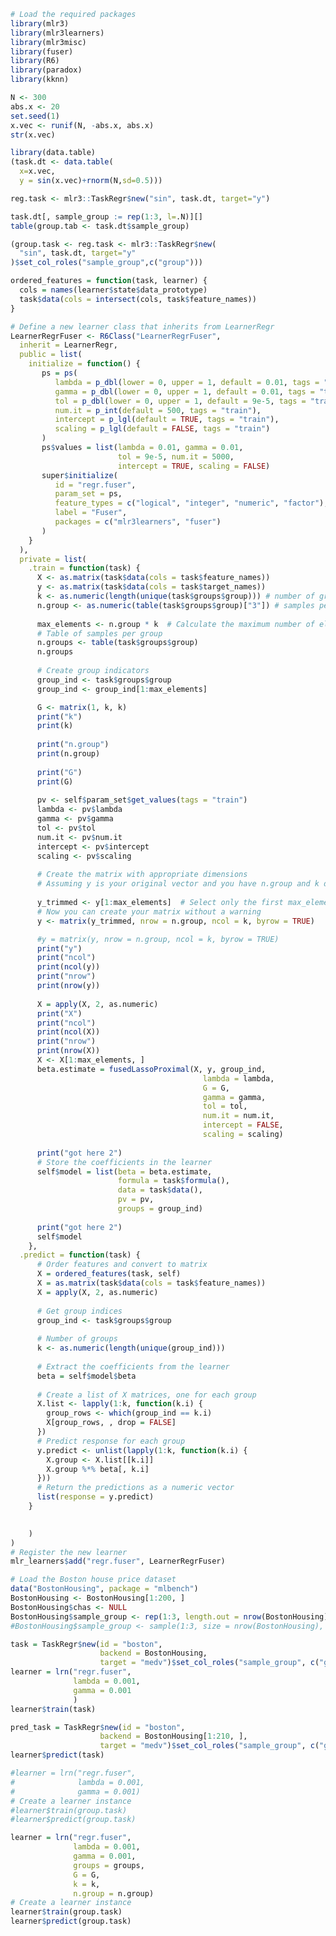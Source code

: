 ```r
# Load the required packages
library(mlr3)
library(mlr3learners)
library(mlr3misc)
library(fuser)
library(R6)
library(paradox)
library(kknn)
```

```r
N <- 300
abs.x <- 20
set.seed(1)
x.vec <- runif(N, -abs.x, abs.x)
str(x.vec)

library(data.table)
(task.dt <- data.table(
  x=x.vec,
  y = sin(x.vec)+rnorm(N,sd=0.5)))

reg.task <- mlr3::TaskRegr$new("sin", task.dt, target="y")

task.dt[, sample_group := rep(1:3, l=.N)][]
table(group.tab <- task.dt$sample_group)

(group.task <- reg.task <- mlr3::TaskRegr$new(
  "sin", task.dt, target="y"
)$set_col_roles("sample_group",c("group")))
```

```r
ordered_features = function(task, learner) {
  cols = names(learner$state$data_prototype)
  task$data(cols = intersect(cols, task$feature_names))
}

# Define a new learner class that inherits from LearnerRegr
LearnerRegrFuser <- R6Class("LearnerRegrFuser",
  inherit = LearnerRegr,
  public = list( 
    initialize = function() {
       ps = ps(
          lambda = p_dbl(lower = 0, upper = 1, default = 0.01, tags = "train"),
          gamma = p_dbl(lower = 0, upper = 1, default = 0.01, tags = "train"),
          tol = p_dbl(lower = 0, upper = 1, default = 9e-5, tags = "train"),
          num.it = p_int(default = 500, tags = "train"),
          intercept = p_lgl(default = TRUE, tags = "train"),
          scaling = p_lgl(default = FALSE, tags = "train")
       )
       ps$values = list(lambda = 0.01, gamma = 0.01, 
                        tol = 9e-5, num.it = 5000,
                        intercept = TRUE, scaling = FALSE)
       super$initialize(
          id = "regr.fuser",
          param_set = ps,
          feature_types = c("logical", "integer", "numeric", "factor"),
          label = "Fuser",
          packages = c("mlr3learners", "fuser")
       )
    }
  ),
  private = list(
    .train = function(task) {
      X <- as.matrix(task$data(cols = task$feature_names))
      y <- as.matrix(task$data(cols = task$target_names))
      k <- as.numeric(length(unique(task$groups$group))) # number of groups
      n.group <- as.numeric(table(task$groups$group)["3"]) # samples per group (for first group)
      
      max_elements <- n.group * k  # Calculate the maximum number of elements to fit the matrix
      # Table of samples per group
      n.groups <- table(task$groups$group)
      n.groups
      
      # Create group indicators
      group_ind <- task$groups$group
      group_ind <- group_ind[1:max_elements]

      G <- matrix(1, k, k) 
      print("k")
      print(k)
      
      print("n.group")
      print(n.group)
      
      print("G")
      print(G)
      
      pv <- self$param_set$get_values(tags = "train")
      lambda <- pv$lambda
      gamma <- pv$gamma
      tol <- pv$tol
      num.it <- pv$num.it
      intercept <- pv$intercept
      scaling <- pv$scaling
  
      # Create the matrix with appropriate dimensions
      # Assuming y is your original vector and you have n.group and k defined
      
      y_trimmed <- y[1:max_elements]  # Select only the first max_elements from y
      # Now you can create your matrix without a warning
      y <- matrix(y_trimmed, nrow = n.group, ncol = k, byrow = TRUE)

      #y = matrix(y, nrow = n.group, ncol = k, byrow = TRUE)
      print("y")
      print("ncol")
      print(ncol(y))
      print("nrow")
      print(nrow(y))
      
      X = apply(X, 2, as.numeric)
      print("X")
      print("ncol")
      print(ncol(X))
      print("nrow")
      print(nrow(X))
      X <- X[1:max_elements, ]
      beta.estimate = fusedLassoProximal(X, y, group_ind, 
                                           lambda = lambda, 
                                           G = G, 
                                           gamma = gamma,
                                           tol = tol, 
                                           num.it = num.it,
                                           intercept = FALSE,
                                           scaling = scaling) 
      
      print("got here 2")
      # Store the coefficients in the learner
      self$model = list(beta = beta.estimate, 
                        formula = task$formula(),
                        data = task$data(),
                        pv = pv,
                        groups = group_ind)
      
      print("got here 2")
      self$model
    },
  .predict = function(task) {
      # Order features and convert to matrix
      X = ordered_features(task, self)
      X = as.matrix(task$data(cols = task$feature_names))
      X = apply(X, 2, as.numeric)
      
      # Get group indices
      group_ind <- task$groups$group
      
      # Number of groups
      k <- as.numeric(length(unique(group_ind)))
      
      # Extract the coefficients from the learner
      beta = self$model$beta
      
      # Create a list of X matrices, one for each group
      X.list <- lapply(1:k, function(k.i) {
        group_rows <- which(group_ind == k.i)
        X[group_rows, , drop = FALSE]
      })
      # Predict response for each group
      y.predict <- unlist(lapply(1:k, function(k.i) {
        X.group <- X.list[[k.i]]
        X.group %*% beta[, k.i]
      }))
      # Return the predictions as a numeric vector
      list(response = y.predict)
    }

    
    )
)
# Register the new learner
mlr_learners$add("regr.fuser", LearnerRegrFuser)

# Load the Boston house price dataset
data("BostonHousing", package = "mlbench")
BostonHousing <- BostonHousing[1:200, ]
BostonHousing$chas <- NULL
BostonHousing$sample_group <- rep(1:3, length.out = nrow(BostonHousing))
#BostonHousing$sample_group <- sample(1:3, size = nrow(BostonHousing), replace = TRUE)

task = TaskRegr$new(id = "boston", 
                    backend = BostonHousing, 
                    target = "medv")$set_col_roles("sample_group", c("group"))
learner = lrn("regr.fuser", 
              lambda = 0.001, 
              gamma = 0.001
              )
learner$train(task)

pred_task = TaskRegr$new(id = "boston", 
                    backend = BostonHousing[1:210, ], 
                    target = "medv")$set_col_roles("sample_group", c("group"))
learner$predict(task)

#learner = lrn("regr.fuser", 
#              lambda = 0.001, 
#              gamma = 0.001)
# Create a learner instance
#learner$train(group.task)
#learner$predict(group.task)
```



```r
learner = lrn("regr.fuser", 
              lambda = 0.001, 
              gamma = 0.001, 
              groups = groups, 
              G = G,
              k = k,
              n.group = n.group)
# Create a learner instance
learner$train(group.task)
learner$predict(group.task)

```
